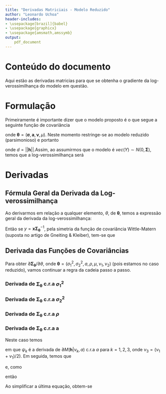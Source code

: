 ```yaml
---
title: "Derivadas Matriciais - Modelo Reduzido"
author: "Leonardo Uchoa"
header-includes:
- \usepackage[brazil]{babel}
- \usepackage{graphicx}
- \usepackage{amsmath,amssymb}
output:
    pdf_document
---
```


# Conteúdo do documento
Aqui estão as derivadas matricias para que se obtenha o gradiente da log-verossimilhança do modelo em questão.

# Formulação

Primeiramente é importante dizer que o modelo proposto é o que segue a seguinte função de covariância

\begin{equation}
\boldsymbol\Sigma_{\boldsymbol\theta} (\textbf{h}) =
\begin{pmatrix}
  C_{11}( \textbf{h} ) & C_{12}( \textbf{h} ) \\
  C_{21}( \textbf{h} ) & C_{22}( \textbf{h} )
\end{pmatrix}
\end{equation}

onde $\boldsymbol\theta = (\boldsymbol\sigma,\textbf{a},\boldsymbol\nu,\mu)$. Neste momento restringe-se ao modelo reduzido (parsimonioso) e portanto

\begin{equation*}
\begin{aligned}
C_{11}( \textbf{h} ) {} &= \sigma^2_1 M( \textbf{h} | a,\nu_1)  \\
C_{22}( \textbf{h} ) {} &= \sigma^2_2 M( \textbf{h} | a,\nu_2)  \\
C_{12}( \textbf{h} ) {} &= \rho_{12} \sigma_1 \sigma_2 M( \textbf{h} | a, (\nu_1 + \nu_1)/ 2) \\
M(\textbf{h} | \nu ,a) &= \frac{2^{1-\nu} (a d)^{\nu} K_{\nu}(a d)}{\Gamma(\nu)} 
\end{aligned}
\end{equation*}

onde $d = ||\textbf{h}||$.Assim, ao assumirmos que o modelo é $vec(Y) \sim N(0,\boldsymbol\Sigma)$, temos que a log-verossimilhança será

\begin{equation}
l(\boldsymbol\theta) = -1/2  \big( log( |\boldsymbol\Sigma_{\boldsymbol\theta}| )  +
\textbf{x}^{t} \boldsymbol\Sigma^{-1}_{\boldsymbol\theta}  \textbf{x}\big)
\label{eq:log_like}
\end{equation}

# Derivadas

## Fórmula Geral da Derivada da Log-verossimilhança

Ao derivarmos \ref{eq:log_like} em relação a qualquer elemento, $\theta$, de $\boldsymbol\theta$, temos a expressão geral da derivada da log-verossimilhança:

\begin{equation}
\frac{ \partial l(\boldsymbol\theta) }{ \partial \theta} =
tr \Big( \boldsymbol\Sigma^{-1}_{\boldsymbol\theta} 
        \frac{\partial \boldsymbol\Sigma_{\boldsymbol\theta}}
              {\partial \theta}
    \Big) -
\textbf{x}^{t} 
  \Bigg[ 
    \boldsymbol\Sigma^{-1}_{\boldsymbol\theta} 
    \frac{\partial \boldsymbol\Sigma_{\boldsymbol\theta}}
    {\partial \theta}
    \boldsymbol\Sigma^{-1}_{\boldsymbol\theta} 
    \Bigg]
\textbf{x}.
\label{eq:log_like_deriv_geral}
\end{equation}

Então se $y = \textbf{x} \boldsymbol\Sigma^{-1}_{\boldsymbol\theta}$, pela simetria da função de covariância Wittle-Matern (suposta no artigo de Gneiting & Kleiber), tem-se que

\begin{equation}
\frac{ \partial l(\boldsymbol\theta) }{ \partial \theta} =
tr \Big( \boldsymbol\Sigma^{-1}_{\boldsymbol\theta} 
        \frac{\partial \boldsymbol\Sigma_{\boldsymbol\theta}}
              {\partial \theta}
    \Big) -
\textbf{y}^{t} 
  \Bigg[ 
    \frac{\partial \boldsymbol\Sigma_{\boldsymbol\theta}}
    {\partial \theta}
    \Bigg]
\textbf{y}.
\label{eq:log_like_deriv_geral}
\end{equation}


## Derivada das Funções de Covariâncias

Para obter $\partial \boldsymbol\Sigma_{\boldsymbol\theta}/ \partial \theta$, onde $\boldsymbol\theta=(\sigma^2_1,\sigma^2_2,a,\rho,\mu,\nu_1,\nu_2)$ (pois estamos no caso reduzido), vamos continuar a regra da cadeia passo a passo.

### Derivada de $\boldsymbol\Sigma_{\boldsymbol\theta}$ c.r.a  $\sigma^2_1$


\begin{equation}
\frac{\partial \boldsymbol\Sigma_{\boldsymbol\theta} (\textbf{h})}
      {\partial \sigma^2_1}= 
\begin{pmatrix}
  M(\textbf{h} | \nu_1,a) & \\
  \frac{\rho \sigma_2}{2 \sigma_1} M(\textbf{h} | \frac{\nu_1 + \nu_2}{2},a) & \textbf{\huge o }

\end{pmatrix}
\end{equation}

### Derivada de $\boldsymbol\Sigma_{\boldsymbol\theta}$ c.r.a  $\sigma^2_2$


\begin{equation}
\frac{\partial \boldsymbol\Sigma_{\boldsymbol\theta} (\textbf{h})}
      {\partial \sigma^2_2}= 
\begin{pmatrix}
  \textbf{\huge o } & \\
  \frac{\rho \sigma_1}{2 \sigma_2} M(\textbf{h} | \frac{\nu_1 + \nu_2}{2},a) & M(\textbf{h} | \nu_2,a)

\end{pmatrix}
\end{equation}

### Derivada de $\boldsymbol\Sigma_{\boldsymbol\theta}$ c.r.a  $\rho$


\begin{equation}
\frac{\partial \boldsymbol\Sigma_{\boldsymbol\theta} (\textbf{h})}
      {\partial \sigma^2_2}= 
\begin{pmatrix}
  \textbf{\huge o } & \\
  \sigma_1 \sigma_2 M(\textbf{h} | \frac{\nu_1 + \nu_2}{2},a) & \textbf{\huge o }

\end{pmatrix}
\end{equation}

### Derivada de $\boldsymbol\Sigma_{\boldsymbol\theta}$ c.r.a a

Neste caso temos

\begin{equation}
\frac{\partial \boldsymbol\Sigma_{\boldsymbol\theta} (\textbf{h})}
     {\partial a} =
\begin{pmatrix}
  \sigma^2_1 \psi_1 & \rho \sigma^2_1\sigma^2_2 \psi_{3} \\
  \rho \sigma^2_1\sigma^2_2 \psi_{3} & \sigma^2_2 \psi_{2}
\end{pmatrix}
\end{equation}

em que $\psi_{k}$ é a derivada de $\partial M(\textbf{h} | \nu_k ,a)$ c.r.a $a$ para $k = 1,2,3$, onde  $\nu_3 = (\nu_1 + \nu_1)/ 2)$. Em seguida, temos que

\begin{equation}
\frac{\partial M(\textbf{h} | \nu ,a)}{ \partial a} = 
\frac{2^{1-\nu}d^{\nu}}{\Gamma(\nu)} 
  \Bigg[
    \nu a^{\nu -1} K_{\nu}(ad) + a^{\nu} \frac{\partial K_{\nu}(ad)}{\partial a}
  \Bigg]
\end{equation}

e, como 

\begin{equation}
\frac{\partial K_{\nu}(ad)}{\partial a} = 
d \Bigg[ 
    \frac{\nu}{ad} K_{\nu}(ad) - K_{\nu + 1 }(ad)
  \Bigg] 
\end{equation}

então

\begin{equation}
\frac{\partial M(\textbf{h} | \nu ,a)}{ \partial a} = 
\frac{2^{1-\nu}d^{\nu}}{\Gamma(\nu)} 
  \Bigg[
    \nu a^{\nu -1} K_{\nu}(ad) + 
    a^{\nu}d \Bigg(
              \frac{\nu}{ad} K_{\nu}(ad) - K_{\nu + 1 }(ad)
              \Bigg)
  \Bigg].
\end{equation}

Ao simplificar a última equação, obtem-se

\begin{equation}
\frac{2^{1-\nu}d^{\nu}a^{\nu -1}}{\Gamma(\nu)}
  \Bigg[
    2\nu K_{\nu}(ad) - ad K_{\nu + 1 }(ad)
  \Bigg]
\end{equation}